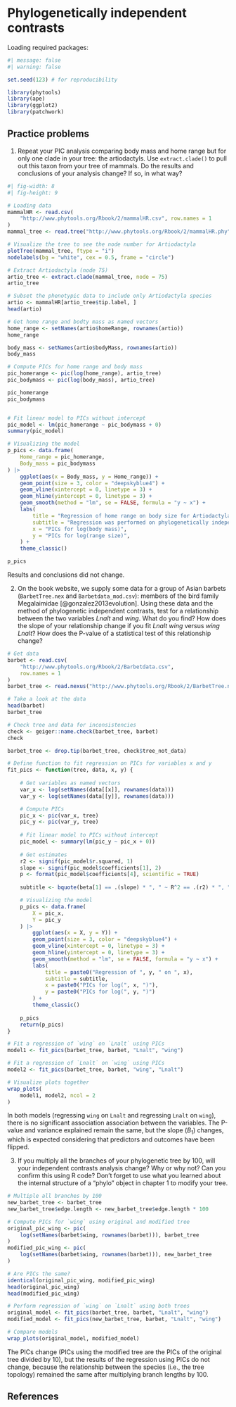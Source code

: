 
# Phylogenetically independent contrasts

Loading required packages:

```r
#| message: false
#| warning: false

set.seed(123) # for reproducibility

library(phytools)
library(ape)
library(ggplot2)
library(patchwork)
```

## Practice problems

1. Repeat your PIC analysis comparing body mass and home range but for 
only one clade in your tree: the artiodactyls. Use `extract.clade()` 
to pull out this taxon from your tree of mammals. Do the results 
and conclusions of your analysis change? If so, in what way?

```r
#| fig-width: 8
#| fig-height: 9

# Loading data
mammalHR <- read.csv(
    "http://www.phytools.org/Rbook/2/mammalHR.csv", row.names = 1
)
mammal_tree <- read.tree("http://www.phytools.org/Rbook/2/mammalHR.phy")

# Visualize the tree to see the node number for Artiodactyla
plotTree(mammal_tree, ftype = "i")
nodelabels(bg = "white", cex = 0.5, frame = "circle")

# Extract Artiodactyla (node 75)
artio_tree <- extract.clade(mammal_tree, node = 75)
artio_tree

# Subset the phenotypic data to include only Artiodactyla species
artio <- mammalHR[artio_tree$tip.label, ]
head(artio)

# Get home range and bodty mass as named vectors
home_range <- setNames(artio$homeRange, rownames(artio))
home_range

body_mass <- setNames(artio$bodyMass, rownames(artio))
body_mass
```

```r
# Compute PICs for home range and body mass
pic_homerange <- pic(log(home_range), artio_tree)
pic_bodymass <- pic(log(body_mass), artio_tree)

pic_homerange
pic_bodymass


# Fit linear model to PICs without intercept
pic_model <- lm(pic_homerange ~ pic_bodymass + 0)
summary(pic_model)

# Visualizing the model
p_pics <- data.frame(
    Home_range = pic_homerange, 
    Body_mass = pic_bodymass
) |>
    ggplot(aes(x = Body_mass, y = Home_range)) +
    geom_point(size = 3, color = "deepskyblue4") +
    geom_vline(xintercept = 0, linetype = 3) +
    geom_hline(yintercept = 0, linetype = 3) +
    geom_smooth(method = "lm", se = FALSE, formula = "y ~ x") +
    labs(
        title = "Regression of home range on body size for Artiodactyla",
        subtitle = "Regression was performed on phylogenetically independent contrasts (PICs)",
        x = "PICs for log(body mass)",
        y = "PICs for log(range size)",
    ) +
    theme_classic()

p_pics
```

Results and conclusions did not change.


2. On the book website, we supply some data for a group of Asian barbets (`BarbetTree.nex` and `Barbetdata_mod.csv`): members of the bird family 
Megalaimidae [@gonzalez2013evolution]. Using these data and the method of
phylogenetic independent contrasts, test for a relationship between 
the two variables *Lnalt* and *wing*. 
What do you find? How does the slope of your relationship change 
if you fit *Lnalt wing* versus *wing Lnalt*? 
How does the P-value of a statistical test of this relationship change?

```r
# Get data
barbet <- read.csv(
    "http://www.phytools.org/Rbook/2/Barbetdata.csv", 
    row.names = 1
)
barbet_tree <- read.nexus("http://www.phytools.org/Rbook/2/BarbetTree.nex")

# Take a look at the data
head(barbet)
barbet_tree

# Check tree and data for inconsistencies
check <- geiger::name.check(barbet_tree, barbet)
check

barbet_tree <- drop.tip(barbet_tree, check$tree_not_data)

# Define function to fit regression on PICs for variables x and y
fit_pics <- function(tree, data, x, y) {
    
    # Get variables as named vectors
    var_x <- log(setNames(data[[x]], rownames(data)))
    var_y <- log(setNames(data[[y]], rownames(data)))

    # Compute PICs
    pic_x <- pic(var_x, tree)
    pic_y <- pic(var_y, tree)
    
    # Fit linear model to PICs without intercept
    pic_model <- summary(lm(pic_y ~ pic_x + 0))
    
    # Get estimates
    r2 <- signif(pic_model$r.squared, 1)
    slope <- signif(pic_model$coefficients[1], 2)
    p <- format(pic_model$coefficients[4], scientific = TRUE)
    
    subtitle <- bquote(beta[1] == .(slope) * ", " ~ R^2 == .(r2) * ", " ~ P == .(p))

    # Visualizing the model
    p_pics <- data.frame(
        X = pic_x, 
        Y = pic_y
    ) |>
        ggplot(aes(x = X, y = Y)) +
        geom_point(size = 3, color = "deepskyblue4") +
        geom_vline(xintercept = 0, linetype = 3) +
        geom_hline(yintercept = 0, linetype = 3) +
        geom_smooth(method = "lm", se = FALSE, formula = "y ~ x") +
        labs(
            title = paste0("Regression of ", y, " on ", x),
            subtitle = subtitle,
            x = paste0("PICs for log(", x, ")"),
            y = paste0("PICs for log(", y, ")")
        ) +
        theme_classic()
    
    p_pics
    return(p_pics)
}

# Fit a regression of `wing` on `Lnalt` using PICs
model1 <- fit_pics(barbet_tree, barbet, "Lnalt", "wing")

# Fit a regression of `Lnalt` on `wing` using PICs
model2 <- fit_pics(barbet_tree, barbet, "wing", "Lnalt")

# Visualize plots together
wrap_plots(
    model1, model2, ncol = 2
)
```

In both models (regressing `wing` on `Lnalt` and regressing `Lnalt` on
`wing`), there is no significant association association between
the variables. The P-value and variance explained remain the same,
but the slope ($B_1$) changes, which is expected considering that predictors
and outcomes have been flipped.


3. If you multiply all the branches of your phylogenetic tree by 100, 
will your independent contrasts analysis change? Why or why not? 
Can you confirm this using R code? Don’t forget to use what you learned
about the internal structure of a "phylo" object in chapter 1 to 
modify your tree.

```r
# Multiple all branches by 100
new_barbet_tree <- barbet_tree
new_barbet_tree$edge.length <- new_barbet_tree$edge.length * 100

# Compute PICs for `wing` using original and modified tree
original_pic_wing <- pic(
    log(setNames(barbet$wing, rownames(barbet))), barbet_tree
)
modified_pic_wing <- pic(
    log(setNames(barbet$wing, rownames(barbet))), new_barbet_tree
)

# Are PICs the same?
identical(original_pic_wing, modified_pic_wing)
head(original_pic_wing)
head(modified_pic_wing)

# Perform regression of `wing` on `Lnalt` using both trees
original_model <- fit_pics(barbet_tree, barbet, "Lnalt", "wing")
modified_model <- fit_pics(new_barbet_tree, barbet, "Lnalt", "wing")

# Compare models
wrap_plots(original_model, modified_model)
```

The PICs change (PICs using the modified tree are the PICs of the original
tree divided by 10), but the results of the regression using PICs do not 
change, because the relationship between the species (i.e., the tree topology)
remained the same after multiplying branch lengths by 100.


## References {.unnumbered}
